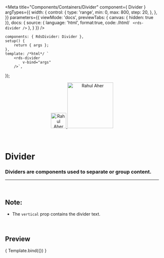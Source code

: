 
<Meta
	title="Components/Containers/Divider"
	component={ Divider }
	argTypes={{
		width: {
			control: {
				type: 'range',
				min: 0,
				max: 800,
				step: 20,
			},
		},
	}}
	parameters={{
		viewMode: 'docs',
		previewTabs: { canvas: { hidden: true }},
		docs: {
			source: {
				language: 'html',
				format:true,
				code: /*html*/ `
<rds-divider />`
			},
		}
	}}
/>

	components: { RdsDivider: Divider },
	setup() {
		return { args };
	},
	template: /*html*/ `
		<rds-divider
			v-bind="args" 
		/>`,
});

<div align="center" style={{display: 'flex'}}>
    <a href="https://rahulaher.netlify.app">
        <img src="../../../img/logo/glyph-black-colored.svg" alt="Rahul Aher logo" width="50" />
        <img src="../../../img/logo/word-black-colored.svg" alt="Rahul Aher" width="150" />
    </a>
</div>

<br />
<br />


# Divider

### Dividers are components used to separate or group content.
---
<br />

## Note:
- The `vertical` prop contains the divider text.

<br />

## Preview

<Canvas>
	<Story
		name="Divider"
		args={{
			width: 150,
		}}
	>
		{ Template.bind({}) }
	</Story>
</Canvas>

<ArgsTable story="Divider" />
